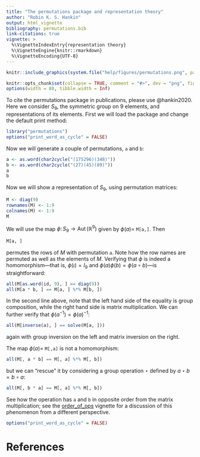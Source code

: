 ```yaml
---
title: "The permutations package and representation theory"
author: "Robin K. S. Hankin"
output: html_vignette
bibliography: permutations.bib
link-citations: true
vignette: >
  %\VignetteIndexEntry{representation theory}
  %\VignetteEngine{knitr::rmarkdown}
  %\VignetteEncoding{UTF-8}
---
```



```r
knitr::include_graphics(system.file("help/figures/permutations.png", package = "permutations"))
```

```r
knitr::opts_chunk$set(collapse = TRUE, comment = "#>", dev = "png", fig.width = 7, fig.height = 3.5, message = FALSE, warning = FALSE)
options(width = 80, tibble.width = Inf)
```

To cite the permutations package in publications, please use
@hankin2020.  Here we consider $S_9$, the symmetric group on 9
elements, and representations of its elements.  First we will load the
package and change the default print method:

```r
library("permutations")
options("print_word_as_cycle" = FALSE)
```

Now we will generate a couple of permutations, `a` and `b`:

```r
a <- as.word(char2cycle("(175296)(348)"))
b <- as.word(char2cycle("(27)(45)(89)"))
a
b
```

Now we will show a representation of $S_9$, using permutation matrices:

```r
M <- diag(9)
rownames(M) <- 1:9
colnames(M) <- 1:9
M
```

We will use the map $\phi\colon S_9\longrightarrow\operatorname{Aut}\left(\mathbb{R}^9\right)$ given by $\phi(a)=$ `M[a,]`.  Then


```r
M[a, ]
```

permutes the rows of $M$ with permutation `a`.  Note how the row
names are permuted as well as the elements of $M$.  Verifying that
$\phi$ is indeed a homomorphism---that is, $\phi(\iota)=I_9$ and
$\phi(a)\phi(b)=\phi(a\circ b)$---is straightforward:

```r
all(M[as.word(id, 9), ] == diag(9))
all(M[a * b, ] == M[a, ] %*% M[b, ])
```

In the second line above, note that the left hand side of the equality
is group composition, while the right hand side is matrix
multiplication.  We can further verify that
$\phi\left(a^{-1}\right)=\phi(a)^{-1}$:

```r
all(M[inverse(a), ] == solve(M[a, ]))
```

again with group inversion on the left and matrix inversion on the
right.

The map $\phi(a)=$ `M[,a]` is not a homomorphism:


```r
all(M[, a * b] == M[, a] %*% M[, b])
```

but we can "rescue" it by considering a group operation $\star$
defined by $a\star b=b\circ a$:

```r
all(M[, b * a] == M[, a] %*% M[, b])
```


See how the operation has `a` and `b` in opposite order from the
matrix multiplication; see the [order_of_ops](order_of_ops.html)
vignette for a discussion of this phenomenon from a different
perspective.


```r
options("print_word_as_cycle" = FALSE)
```

# References {-}
